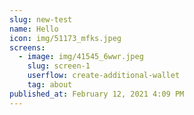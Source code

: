 ---
slug: new-test
name: Hello
icon: img/51173_mfks.jpeg
screens:
  - image: img/41545_6wwr.jpeg
    slug: screen-1
    userflow: create-additional-wallet
    tag: about
published_at: February 12, 2021 4:09 PM
---
